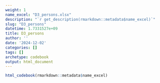 ```yaml
---
weight: 1
name_excel: "D3_persons.xlsx"
description: "`r get_description(rmarkdown::metadata$name_excel)`"
slug: "D3_persons"
datetime: 1.7331527e+09
title: D3_persons
author: ''
date: '2024-12-02'
categories: []
tags: []
archetype: codebook
output: html_document
---
```


```r
html_codebook(rmarkdown::metadata$name_excel)
```
